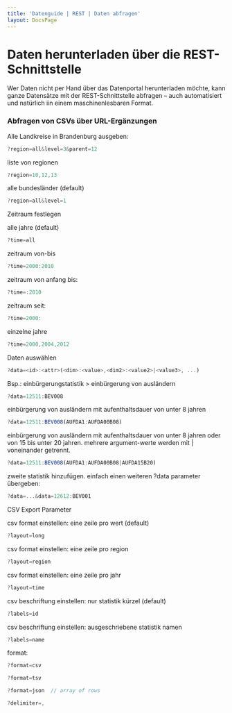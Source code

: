 ```yaml
---
title: 'Datenguide | REST | Daten abfragen'
layout: DocsPage
---
```


# Daten herunterladen über die REST-Schnittstelle

Wer Daten nicht per Hand über das Datenportal herunterladen möchte, kann ganze Datensätze mit der REST-Schnittstelle abfragen – auch automatisiert und natürlich iin einem maschinenlesbaren Format.

### Abfragen von CSVs über URL-Ergänzungen

Alle Landkreise in Brandenburg ausgeben:

```js
?region=all&level=3&parent=12
```

liste von regionen

```js
?region=10,12,13
```

alle bundesländer (default)

```js
?region=all&level=1
```

Zeitraum festlegen

alle jahre (default)

```js
?time=all
```

zeitraum von-bis

```js
?time=2000:2010
```

zeitraum von anfang bis:

```js
?time=:2010
```

zeitraum seit:

```js
?time=2000:
```

einzelne jahre

```js
?time=2000,2004,2012
```

Daten auswählen

```js
?data=<id>:<attr>(<dim>:<value>,<dim2>:<value2>|<value3>, ...)
```

Bsp.: einbürgerungstatistik > einbürgerung von ausländern

```js
?data=12511:BEV008
```

einbürgerung von ausländern mit aufenthaltsdauer von unter 8 jahren

```js
?data=12511:BEV008(AUFDA1:AUFDA00B08)
```

einbürgerung von ausländern mit aufenthaltsdauer von unter 8 jahren oder von 15 bis unter 20 jahren. mehrere argument-werte werden mit | voneinander getrennt.

```js
?data=12511:BEV008(AUFDA1:AUFDA00B08|AUFDA15B20)
```

zweite statistik hinzufügen. einfach einen weiteren ?data parameter übergeben:

```js
?data=...&data=12612:BEV001
```

CSV Export Parameter

csv format einstellen: eine zeile pro wert (default)

```js
?layout=long
```

csv format einstellen: eine zeile pro region

```js
?layout=region
```

csv format einstellen: eine zeile pro jahr

```js
?layout=time
```

csv beschriftung einstellen: nur statistik kürzel (default)

```js
?labels=id
```

csv beschriftung einstellen: ausgeschriebene statistik namen

```js
?labels=name
```

format:

```js
?format=csv

?format=tsv

?format=json  // array of rows

?delimiter=,
```
